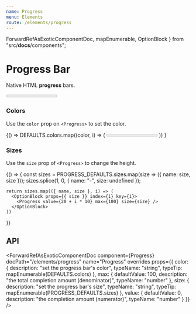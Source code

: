 ```yaml
---
name: Progress
menu: Elements
route: /elements/progress
---
```



  ForwardRefAsExoticComponentDoc,
  mapEnumerable,
  OptionBlock
} from "src/__docs__/components";

# Progress Bar

Native HTML **progress** bars.

<Playground>
  <Progress value={15} max={100} />
</Playground>

### Colors

Use the `color` prop on `<Progress>` to set the color.

<Playground>
  {() =>
    DEFAULTS.colors.map((color, i) => (
      <OptionBlock props={{ color }} index={i} key={i}>
        <Progress color={color} max={100} value={20 + i * 5} />
      </OptionBlock>
    ))
  }
</Playground>

### Sizes

Use the `size` prop of `<Progress>` to change the height.

<Playground>
  {() => {
    const sizes = PROGRESS_DEFAULTS.sizes.map(size => ({ name: size, size }));
    sizes.splice(1, 0, { name: "-", size: undefined });

    return sizes.map(({ name, size }, i) => (
      <OptionBlock props={{ size }} index={i} key={i}>
        <Progress value={20 + i * 10} max={100} size={size} />
      </OptionBlock>
    ))

}}

</Playground>

## API

<ForwardRefAsExoticComponentDoc
  component={Progress}
  docPath="/elements/progress"
  name="Progress"
  overrides
  props={{
    color: {
      description: "set the progress bar's color",
      typeName: "string",
      typeTip: mapEnumerable(DEFAULTS.colors)
    },
    max: {
      defaultValue: 100,
      description: "the total completion amount (denominator)",
      typeName: "number"
    },
    size: {
      description: "set the progress bar's size",
      typeName: "string",
      typeTip: mapEnumerable(PROGRESS_DEFAULTS.sizes)
    },
    value: {
      defaultValue: 0,
      description: "the completion amount (numerator)",
      typeName: "number"
    }
  }}
/>
